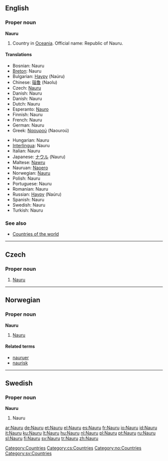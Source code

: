 {{see|nauru}}
==English==
{{wikipedia}}

===Proper noun===
'''Nauru'''

# Country in [[Oceania]]. Official name: Republic of Nauru.

====Translations====
{{top}}
* Bosnian: Nauru {{m}}
* [[Breton]]: Nauru
* Bulgarian: [[Науру]] (Naúru)
* Chinese: [[瑙鲁]] (Naolu)
* Czech: [[#Czech|Nauru]]
* Danish: Nauru
* Danish: Nauru
* Dutch: Nauru
* Esperanto: [[Nauro]]
* Finnish: Nauru
* French: Nauru
* German: Nauru
* Greek: [[Ναουρού]] (Naouroú)
{{mid}}
* Hungarian: Nauru
* [[Interlingua]]: Nauru
* Italian: Nauru
* Japanese: [[ナウル]] (Nauru)
* Maltese: [[Nawru]]
* Nauruan: [[Naoero]]
* Norwegian: [[#Norwegian|Nauru]]
* Polish: Nauru
* Portuguese: Nauru {{m}}
* Romanian: Nauru {{n}}
* Russian: [[Науру]] (Naúru)
* Spanish: Nauru {{m}}
* Swedish: Nauru
* Turkish: Nauru
{{bottom}}

===See also===
* [[Countries of the world]]

[[Category:Countries]]

----

==Czech==

===Proper noun===
{{cs-proper noun|g=}}

# [[#English|Nauru]]

[[Category:cs:Countries]]

----

==Norwegian==

===Proper noun===
'''Nauru'''

# [[#English|Nauru]]

====Related terms====
* [[nauruer]]
* [[naurisk]]

[[Category:no:Countries]]

----

==Swedish==

===Proper noun===
'''Nauru'''

# Nauru

[[Category:sv:Countries]]

[[ar:Nauru]]
[[de:Nauru]]
[[et:Nauru]]
[[el:Nauru]]
[[es:Nauru]]
[[fr:Nauru]]
[[io:Nauru]]
[[id:Nauru]]
[[it:Nauru]]
[[ku:Nauru]]
[[lt:Nauru]]
[[hu:Nauru]]
[[nl:Nauru]]
[[pl:Nauru]]
[[pt:Nauru]]
[[ru:Nauru]]
[[sl:Nauru]]
[[fi:Nauru]]
[[sv:Nauru]]
[[tr:Nauru]]
[[zh:Nauru]]